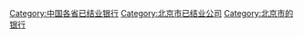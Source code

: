 [[Category:中国各省已结业银行|Category:中国各省已结业银行]]
[[Category:北京市已结业公司|Category:北京市已结业公司]]
[[Category:北京市的银行|Category:北京市的银行]]